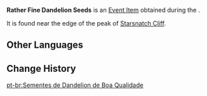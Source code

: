 {{Item Infobox
|id           = 100779
|image        = Item Dandelion Seed.png
|type         = Quest Items
|group        = Event Items
|description  = Seeds of a Dandelion plucked from Starsnatch Cliff. Said to be of rather fine quality.
|source1      = Found on [[Starsnatch Cliff]] during ''[[Windbrew]]''
|event        = Invitation of Windblume
|quest        = Windbrew
|related_type = Variant
|related_item = Dandelion Seed
}}
'''Rather Fine Dandelion Seeds''' is an [[Event Item]] obtained during the {{Quest|Windbrew}}.

It is found near the edge of the peak of [[Starsnatch Cliff]].

==Other Languages==
{{Other Languages
|default_hidden = 1
|en      = Rather Fine Dandelion Seeds
|zhs     = 品质不错的蒲公英籽
|zhs_rm  = Pǐnzhí Bùcuò de Púgōngyīng Zǐ
|zht     = 品質不錯的蒲公英籽
|zht_rm  = Pǐnzhí Bùcuò de Púgōngyīng Zǐ
|ja      = 質の高い蒲公英の種
|ja_rm   = Shitsu no Takai Tanpopo no Tane
|ko      = 품질 좋은 민들레 씨앗
|es      = Semilla de diente de león de buena calidad
|fr      = Graines de pissenlit de bonne qualité
|ru      = Неплохие семена одуванчика
|th      = Dandelion Seed คุณภาพดี
|th_rm   = 
|th_tl   = 
|vi      = Hạt Bồ Công Anh Chất Lượng Tốt
|de      = Recht hochwertiger Löwenzahn
|id      = Dandelion Berkualitas Baik
|pt      = Sementes de Dandelion de Boa Qualidade
}}

==Change History==
{{Change History|1.4}}

[[pt-br:Sementes de Dandelion de Boa Qualidade]]